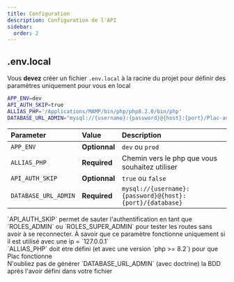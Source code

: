 ```yaml
---
title: Configuration
description: Configuration de l'API
sidebar:
  order: 2
---
```



## .env.local

Vous <b>devez</b> créer un fichier `.env.local` à la racine du projet pour définir des paramètres uniquement pour vous en local

```bash
APP_ENV=dev
API_AUTH_SKIP=true
ALLIAS_PHP='/Applications/MAMP/bin/php/php8.2.0/bin/php'
DATABASE_URL_ADMIN="mysql://{username}:{password}@{host}:{port}/Plac-admin"
```

| Parameter            | Value         | Description                                              |
| :------------------- | :------------ | :------------------------------------------------------- |
| `APP_ENV`            | **Optionnal** | `dev` ou `prod`                                          |
| `ALLIAS_PHP`         | **Required**  | Chemin vers le php que vous souhaitez utiliser           |
| `API_AUTH_SKIP`      | **Optionnal** | `true` ou `false`                                        |
| `DATABASE_URL_ADMIN` | **Required**  | `mysql://{username}:{password}@{host}:{port}/{database}` |

<Aside title="API_AUTH_SKIP" type="caution">`API_AUTH_SKIP` permet de sauter l'authentification en tant que `ROLES_ADMIN` ou `ROLES_SUPER_ADMIN` pour tester les routes sans avoir à se reconnecter. À savoir que ce paramètre fonctionne uniquement si il est utilisé avec une ip = `127.0.0.1`</Aside>

<Aside title="ALLIAS_PHP" type="caution">`ALLIAS_PHP` doit etre défini (et avec une version `php >= 8.2`) pour que Plac fonctionne</Aside>

<Aside title="Database">N'oubliez pas de générer `DATABASE_URL_ADMIN` (avec doctrine) la BDD après l'avoir défini dans votre fichier</Aside>